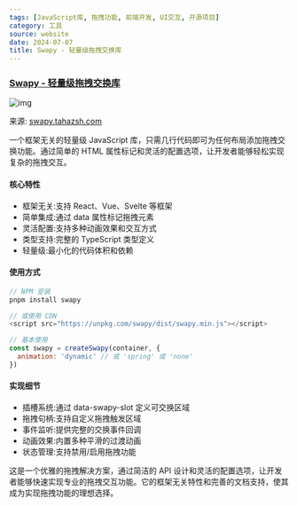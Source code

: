 ```yaml
---
tags: [JavaScript库, 拖拽功能, 前端开发, UI交互, 开源项目]
category: 工具
source: website
date: 2024-07-07
title: Swapy - 轻量级拖拽交换库
---
```


### [Swapy - 轻量级拖拽交换库](https://swapy.tahazsh.com/)

![img](https://img.mengpeng.tech/i/2024/12/08/675551587cd06.webp)

来源: [swapy.tahazsh.com](https://swapy.tahazsh.com/)

一个框架无关的轻量级 JavaScript 库，只需几行代码即可为任何布局添加拖拽交换功能。通过简单的 HTML 属性标记和灵活的配置选项，让开发者能够轻松实现复杂的拖拽交互。

#### 核心特性
- 框架无关:支持 React、Vue、Svelte 等框架
- 简单集成:通过 data 属性标记拖拽元素
- 灵活配置:支持多种动画效果和交互方式
- 类型支持:完整的 TypeScript 类型定义
- 轻量级:最小化的代码体积和依赖

#### 使用方式
```javascript
// NPM 安装
pnpm install swapy

// 或使用 CDN
<script src="https://unpkg.com/swapy/dist/swapy.min.js"></script>

// 基本使用
const swapy = createSwapy(container, {
  animation: 'dynamic' // 或 'spring' 或 'none'
})
```

#### 实现细节
- 插槽系统:通过 data-swapy-slot 定义可交换区域
- 拖拽句柄:支持自定义拖拽触发区域
- 事件监听:提供完整的交换事件回调
- 动画效果:内置多种平滑的过渡动画
- 状态管理:支持禁用/启用拖拽功能

这是一个优雅的拖拽解决方案，通过简洁的 API 设计和灵活的配置选项，让开发者能够快速实现专业的拖拽交互功能。它的框架无关特性和完善的文档支持，使其成为实现拖拽功能的理想选择。 